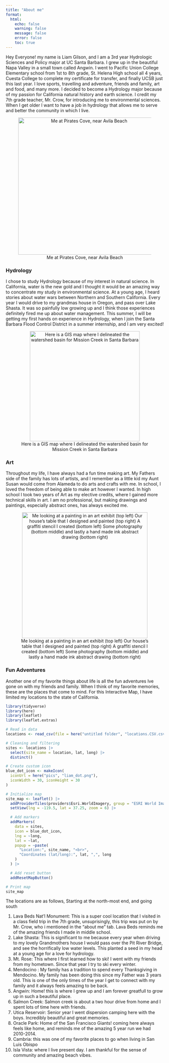 ```yaml
---
title: "About me"
format: 
  html:
    echo: false
    warning: false
    message: false
    error: false
    toc: true
---
```


Hey Everyone! my name is Liam Gilson, and I am a 3rd year Hydrologic Sciences and Policy major at UC Santa Barbara. I grew up in the beautiful Napa Valley in a small town called Angwin. I went to Pacific Union College Elementary school from 1st to 8th grade, St. Helena High school all 4 years, Cuesta College to complete my certificate for transfer, and finally UCSB just this last year. I love sports, travelling and adventure, friends and family, art and food, and many more. I decided to become a Hydrology major because of my passion for California natural history and earth science. I credit my 7th grade teacher, Mr. Crow, for introducing me to environmental sciences. When I get older I want to have a job in hydrology that allows me to serve and better the community in which I live.

::: {style="text-align: center;"}
![Me at Pirates Cove, near Avila Beach](pics/AboutMePic.PNG){width="436"}
:::

### Hydrology

I chose to study Hydrology because of my interest in natural science. In California, water is the new gold and I thought it would be an amazing way to concentrate my study in environmental science. At a young age, I heard stories about water wars between Northern and Southern California. Every year I would drive to my grandmas house in Oregon, and pass over Lake Shasta. It was so painfully low growing up and I think those experiences definitely fired me up about water management. This summer, I will be getting my first hands on experience in Hydrology, when I join the Santa Barbara Flood Control District in a summer internship, and I am very excited!

::: {style="text-align: center;"}
![Here is a GIS map where I delineated the watershed basin for Mission Creek in Santa Barbara](pics/HydroMap.png){width="350"}
:::

### Art

Throughout my life, I have always had a fun time making art. My Fathers side of the family has lots of artists, and I remember as a little kid my Aunt Susan would come from Alameda to do arts and crafts with me. In school, I loved the freedom of being able to make art however I wanted. In high school I took two years of Art as my elective credits, where I gained more technical skills in art. I am no professional, but making drawings and paintings, especially abstract ones, has always excited me.

::: {style="text-align: center;"}
![Me looking at a painting in an art exhibit (top left) Our house's table that I designed and painted (top right) A graffiti stencil I created (bottom left) Some photography (bottom middle) and lastly a hand made ink abstract drawing (bottom right)](pics/ArtAboutMe.PNG){width="400px"}
:::

### Fun Adventures

Another one of my favorite things about life is all the fun adventures Ive gone on with my friends and family. When I think of my favorite memories, these are the places that come to mind. For this Interactive Map, I have limited my locations to the state of California.

```r
library(tidyverse)
library(here)
library(leaflet)
library(leaflet.extras)

# Read in data
locations <- read_csv(file = here("untitled folder", "locations.CSV.csv"))

# Cleaning and filtering
sites <- locations |>
  select(site_name = location, lat, long) |>
  distinct()

# Create custom icon
blue_dot_icon <- makeIcon(
  iconUrl = here("pics", "liam_dot.png"),
  iconWidth = 30, iconHeight = 30
)

# Initialize map
site_map <- leaflet() |>
  addProviderTiles(providers$Esri.WorldImagery, group = "ESRI World Imagery") |>
  setView(lng = -119.5, lat = 37.25, zoom = 6) |>

  # Add markers
  addMarkers(
    data = sites,
    icon = blue_dot_icon,
    lng = ~long,
    lat = ~lat,
    popup = ~paste(
      "Location:", site_name, "<br>",
      "Coordinates (lat/long):", lat, ",", long
    )
  ) |>

  # Add reset button
  addResetMapButton()

# Print map
site_map
```

The locations are as follows, Starting at the north-most end, and going south

1.  Lava Beds Nat'l Monument: This is a super cool location that I visited in a class field trip in the 7th grade, unsuprisingly, this trip was put on by Mr. Crow, who i mentioned in the "about me" tab. Lava Beds reminds me of the amazing friends I made in middle school.
2.  Lake Shasta: This is significant to me because every year when driving to my lovely Grandmothers house I would pass over the Pit River Bridge, and see the horrifically low water levels. This planted a seed in my head at a young age for a love for hydrology.
3.  Mt. Rose: This where I first learned how to ski! I went with my friends from my hometown. Since that year I try to ski every winter.
4.  Mendocino : My family has a tradition to spend every Thanksgiving in Mendocino. My family has been doing this since my Father was 3 years old. This is one of the only times of the year I get to connect with my family and it always feels amazing to be back.
5.  Angwin: Home! this is where I grew up and I am forever greatfull to grow up in such a beautiful place.
6.  Salmon Creek: Salmon creek is about a two hour drive from home and I spent lots of time here with friends.
7.  Utica Reservoir: Senior year I went dispersion camping here with the boys. Incredibly beautiful and great memories.
8.  Oracle Park: Home of the San Francisco Giants! coming here always feels like home, and reminds me of the amazing 5 year run we had 2010-2014.
9.  Cambria: this was one of my favorite places to go when living in San Luis Obispo
10. Isla Vista: where I live present day. I am thankful for the sense of community and amazing beach vibes.
